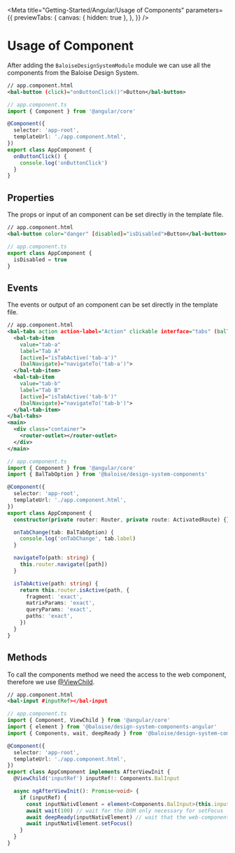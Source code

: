 
<Meta
  title="Getting-Started/Angular/Usage of Components"
  parameters={{
    previewTabs: {
      canvas: { hidden: true },
    },
  }}
/>

# Usage of Component

After adding the `BaloiseDesignSystemModule` module we can use all the components from the Baloise Design System.

```xml
// app.component.html
<bal-button (click)="onButtonClick()">Button</bal-button>
```

```typescript
// app.component.ts
import { Component } from '@angular/core'

@Component({
  selector: 'app-root',
  templateUrl: './app.component.html',
})
export class AppComponent {
  onButtonClick() {
    console.log('onButtonClick')
  }
}
```

## Properties

The props or input of an component can be set directly in the template file.

```xml
// app.component.html
<bal-button color="danger" [disabled]="isDisabled">Button</bal-button>
```

```typescript
// app.component.ts
export class AppComponent {
  isDisabled = true
}
```

## Events

The events or output of an component can be set directly in the template file.

```xml
// app.component.html
<bal-tabs action action-label="Action" clickable interface="tabs" (balTabChange)="onTabChange($event.detail)">
  <bal-tab-item
    value="tab-a"
    label="Tab A"
    [active]="isTabActive('tab-a')"
    (balNavigate)="navigateTo('tab-a')">
  </bal-tab-item>
  <bal-tab-item
    value="tab-b"
    label="Tab B"
    [active]="isTabActive('tab-b')"
    (balNavigate)="navigateTo('tab-b')">
  </bal-tab-item>
</bal-tabs>
<main>
  <div class="container">
    <router-outlet></router-outlet>
  </div>
</main>
```

```typescript
// app.component.ts
import { Component } from '@angular/core'
import { BalTabOption } from '@baloise/design-system-components'

@Component({
  selector: 'app-root',
  templateUrl: './app.component.html',
})
export class AppComponent {
  constructor(private router: Router, private route: ActivatedRoute) {}

  onTabChange(tab: BalTabOption) {
    console.log('onTabChange', tab.label)
  }

  navigateTo(path: string) {
    this.router.navigate([path])
  }

  isTabActive(path: string) {
    return this.router.isActive(path, {
      fragment: 'exact',
      matrixParams: 'exact',
      queryParams: 'exact',
      paths: 'exact',
    })
  }
}
```

## Methods

To call the components method we need the access to the web component, therefore we use [@ViewChild](https://angular.io/api/core/ViewChild).

```xml
// app.component.html
<bal-input #inputRef></bal-input
```

```typescript
// app.component.ts
import { Component, ViewChild } from '@angular/core'
import { element } from '@baloise/design-system-components-angular'
import { Components, wait, deepReady } from '@baloise/design-system-components'

@Component({
  selector: 'app-root',
  templateUrl: './app.component.html',
})
export class AppComponent implements AfterViewInit {
  @ViewChild('inputRef') inputRef!: Components.BalInput

  async ngAfterViewInit(): Promise<void> {
    if (inputRef) {
      const inputNativElement = element<Components.BalInput>(this.inputRef)
      await wait(100) // wait for the DOM only necessary for setFocus
      await deepReady(inputNativElement) // wait that the web-component is ready
      await inputNativElement.setFocus()
    }
  }
}
```

<bal-doc-github link="/stories/getting-started/angular/03-01-usage-component.stories.mdx"></bal-doc-github>
